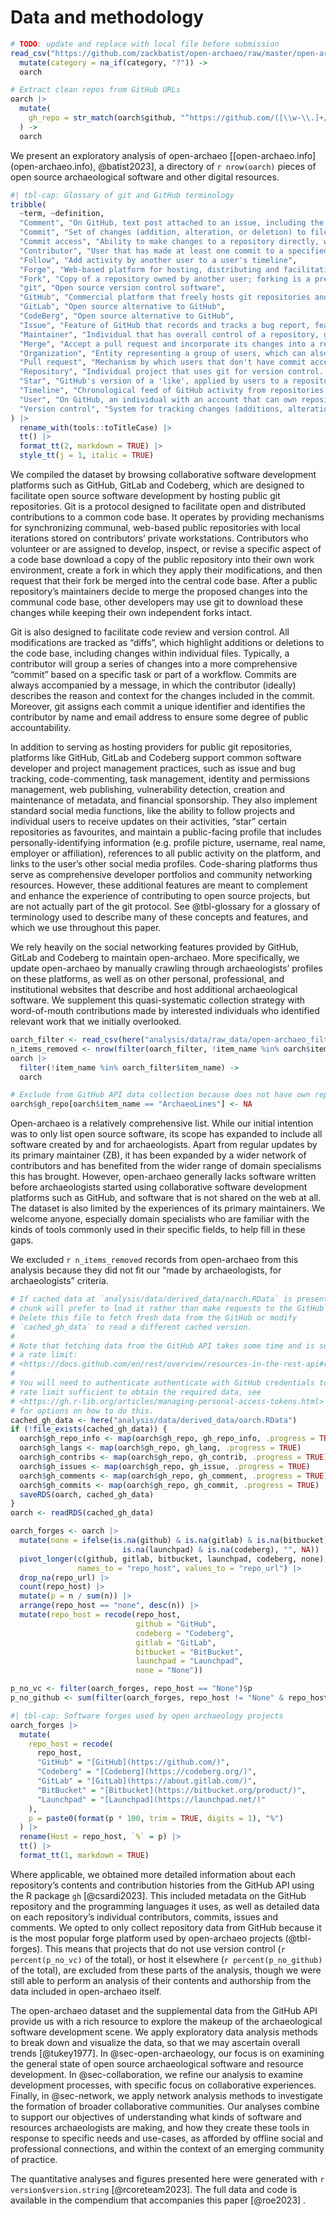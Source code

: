 # Data and methodology {#sec-data-methodology}

```r
# TODO: update and replace with local file before submission
read_csv("https://github.com/zackbatist/open-archaeo/raw/master/open-archaeo.csv") |>
  mutate(category = na_if(category, "?")) ->
  oarch

# Extract clean repos from GitHub URLs
oarch |>
  mutate(
    gh_repo = str_match(oarch$github, "^https://github.com/([\\w-\\.]+/[\\w-\\.]+)/?.*?$")[,2]
  ) ->
  oarch
```

We present an exploratory analysis of open-archaeo [[open-archaeo.info](open-archaeo.info), @batist2023], a directory of `r nrow(oarch)` pieces of open source archaeological software and other digital resources.


```r
#| tbl-cap: Glossary of git and GitHub terminology
tribble(
  ~term, ~definition,
  "Comment", "On GitHub, text post attached to an issue, including the first one that describes the issue",
  "Commit", "Set of changes (addition, alteration, or deletion) to files in a repository that has been recorded by git as one entry in its log",
  "Commit access", "Ability to make changes to a repository directly, without making a pull request",
  "Contributor", "User that has made at least one commit to a specified repository",
  "Follow", "Add activity by another user to a user's timeline",
  "Forge", "Web-based platform for hosting, distributing and facilitating collaboration on version controlled computer code, e.g. GitHub, GitLab, Codeberg",
  "Fork", "Copy of a repository owned by another user; forking is a prerequisite to making a pull request",
  "git", "Open source version control software",
  "GitHub", "Commercial platform that freely hosts git repositories and provides extended collaboration and social networking features, such as pull requests, issues and stars",
  "GitLab", "Open source alternative to GitHub",
  "CodeBerg", "Open source alternative to GitHub",
  "Issue", "Feature of GitHub that records and tracks a bug report, feature request or other suggestion in a repository",
  "Maintainer", "Individual that has overall control of a repository, generally assumed to be its primary contributor. Repositories can have multiple users with commit access in addition to the maintainer.",
  "Merge", "Accept a pull request and incorporate its changes into a repository.",
  "Organization", "Entity representing a group of users, which can also own repositories",
  "Pull request", "Mechanism by which users that don't have commit access to a repository can contribute to it. The repository's maintainer or another user with commit access must decide whether to merge (accept) the changes, or decline them.",
  "Repository", "Individual project that uses git for version control. Can include a mix of different types of files.",
  "Star", "GitHub's version of a 'like', applied by users to a repository.",
  "Timeline", "Chronological feed of GitHub activity from repositories a user has starred and other users they follow. Also includes repositories that a user is not following if they are 'trending' or determined relevant by GitHub's algorithm.",
  "User", "On GitHub, an individual with an account that can own repositories",
  "Version control", "System for tracking changes (additions, alterations, or deletions) in a set of files, typically but not exclusively computer code"
) |>
  rename_with(tools::toTitleCase) |>
  tt() |>
  format_tt(2, markdown = TRUE) |>
  style_tt(j = 1, italic = TRUE)
```

We compiled the dataset by browsing collaborative software development platforms such as GitHub, GitLab and Codeberg, which are designed to facilitate open source software development by hosting public git repositories.
Git is a protocol designed to facilitate open and distributed contributions to a common code base.
It operates by providing mechanisms for synchronizing communal, web-based public repositories with local iterations stored on contributors' private workstations.
Contributors who volunteer or are assigned to develop, inspect, or revise a specific aspect of a code base download a copy of the public repository into their own work environment, create a fork in which they apply their modifications, and then request that their fork be merged into the central code base.
After a public repository's maintainers decide to merge the proposed changes into the communal code base, other developers may use git to download these changes while keeping their own independent forks intact.

Git is also designed to facilitate code review and version control.
All modifications are tracked as "diffs", which highlight additions or deletions to the code base, including changes within individual files.
Typically, a contributor will group a series of changes into a more comprehensive "commit" based on a specific task or part of a workflow.
Commits are always accompanied by a message, in which the contributor (ideally) describes the reason and context for the changes included in the commit.
Moreover, git assigns each commit a unique identifier and identifies the contributor by name and email address to ensure some degree of public accountability.

In addition to serving as hosting providers for public git repositories, platforms like GitHub, GitLab and Codeberg support common software developer and project management practices, such as issue and bug tracking, code-commenting, task management, identity and permissions management, web publishing, vulnerability detection, creation and maintenance of metadata, and financial sponsorship.
They also implement standard social media functions, like the ability to follow projects and individual users to receive updates on their activities, "star" certain repositories as favourites, and maintain a public-facing profile that includes personally-identifying information (e.g. profile picture, username, real name, employer or affiliation), references to all public activity on the platform, and links to the user's other social media profiles.
Code-sharing platforms thus serve as comprehensive developer portfolios and community networking resources.
However, these additional features are meant to complement and enhance the experience of contributing to open source projects, but are not actually part of the git protocol.
See @tbl-glossary for a glossary of terminology used to describe many of these concepts and features, and which we use throughout this paper.

We rely heavily on the social networking features provided by GitHub, GitLab and Codeberg to maintain open-archaeo.
More specifically, we update open-archaeo by manually crawling through archaeologists' profiles on these platforms, as well as on other personal, professional, and institutional websites that describe and host additional archaeological software.
We supplement this quasi-systematic collection strategy with word-of-mouth contributions made by interested individuals who identified relevant work that we initially overlooked.

```r
oarch_filter <- read_csv(here("analysis/data/raw_data/open-archaeo_filter.csv"))
n_items_removed <- nrow(filter(oarch_filter, !item_name %in% oarch$item_name))
oarch |>
  filter(!item_name %in% oarch_filter$item_name) ->
  oarch

# Exclude from GitHub API data collection because does not have own repo
oarch$gh_repo[oarch$item_name == "ArchaeoLines"] <- NA
```

Open-archaeo is a relatively comprehensive list.
While our initial intention was to only list open source software, its scope has expanded to include all software created by and for archaeologists.
Apart from regular updates by its primary maintainer (ZB), it has been expanded by a wider network of contributors and has benefited from the wider range of domain specialisms this has brought.
However, open-archaeo generally lacks software written before archaeologists started using collaborative software development platforms such as GitHub, and software that is not shared on the web at all.
The dataset is also limited by the experiences of its primary maintainers.
We welcome anyone, especially domain specialists who are familiar with the kinds of tools commonly used in their specific fields, to help fill in these gaps.

We excluded `r n_items_removed` records from open-archaeo from this analysis because they did not fit our "made by archaeologists, for archaeologists" criteria.

```r
# If cached data at `analysis/data/derived_data/oarch.RData` is present, this
# chunk will prefer to load it rather than make requests to the GitHub API.
# Delete this file to fetch fresh data from the GitHub or modify 
# `cached_gh_data` to read a different cached version.
#
# Note that fetching data from the GitHub API takes some time and is subject to
# a rate limit:
# <https://docs.github.com/en/rest/overview/resources-in-the-rest-api#rate-limiting>
#
# You will need to authenticate authenticate with GitHub credentials to get a
# rate limit sufficient to obtain the required data, see 
# <https://gh.r-lib.org/articles/managing-personal-access-tokens.html>
# for options on how to do this.
cached_gh_data <- here("analysis/data/derived_data/oarch.RData")
if (!file_exists(cached_gh_data)) {
  oarch$gh_repo_info <- map(oarch$gh_repo, gh_repo_info, .progress = TRUE)
  oarch$gh_langs <- map(oarch$gh_repo, gh_lang, .progress = TRUE)
  oarch$gh_contribs <- map(oarch$gh_repo, gh_contrib, .progress = TRUE)
  oarch$gh_issues <- map(oarch$gh_repo, gh_issue, .progress = TRUE)
  oarch$gh_comments <- map(oarch$gh_repo, gh_comment, .progress = TRUE)
  oarch$gh_commits <- map(oarch$gh_repo, gh_commit, .progress = TRUE)
  saveRDS(oarch, cached_gh_data)
}
oarch <- readRDS(cached_gh_data)
```

```r
oarch_forges <- oarch |>
  mutate(none = ifelse(is.na(github) & is.na(gitlab) & is.na(bitbucket) &
                         is.na(launchpad) & is.na(codeberg), "", NA)) |>
  pivot_longer(c(github, gitlab, bitbucket, launchpad, codeberg, none),
               names_to = "repo_host", values_to = "repo_url") |>
  drop_na(repo_url) |>
  count(repo_host) |>
  mutate(p = n / sum(n)) |>
  arrange(repo_host == "none", desc(n)) |>
  mutate(repo_host = recode(repo_host,
                            github = "GitHub",
                            codeberg = "Codeberg",
                            gitlab = "GitLab",
                            bitbucket = "BitBucket",
                            launchpad = "Launchpad",
                            none = "None"))

p_no_vc <- filter(oarch_forges, repo_host == "None")$p
p_no_github <- sum(filter(oarch_forges, repo_host != "None" & repo_host != "GitHub")$p)
```

```r
#| tbl-cap: Software forges used by open archaeology projects
oarch_forges |>
  mutate(
    repo_host = recode(
      repo_host,
      "GitHub" = "[GitHub](https://github.com/)",
      "Codeberg" = "[Codeberg](https://codeberg.org/)",
      "GitLab" = "[GitLab](https://about.gitlab.com/)",
      "BitBucket" = "[Bitbucket](https://bitbucket.org/product/)",
      "Launchpad" = "[Launchpad](https://launchpad.net/)"
    ),
    p = paste0(format(p * 100, trim = TRUE, digits = 1), "%")
  ) |>
  rename(Host = repo_host, `%` = p) |>
  tt() |>
  format_tt(1, markdown = TRUE)
```

Where applicable, we obtained more detailed information about each repository's contents and contribution histories from the GitHub API using the R package `gh` [@csardi2023].
This included metadata on the GitHub repository and the programming languages it uses, as well as detailed data on each repository's individual contributors, commits, issues and comments.
We opted to only collect repository data from GitHub because it is the most popular forge platform used by open-archaeo projects (@tbl-forges).
This means that projects that do not use version control (`r percent(p_no_vc)` of the total), or host it elsewhere (`r percent(p_no_github)` of the total), are excluded from these parts of the analysis, though we were still able to perform an analysis of their contents and authorship from the data included in open-archaeo itself.

The open-archaeo dataset and the supplemental data from the GitHub API provide us with a rich resource to explore the makeup of the archaeological software development scene.
We apply exploratory data analysis methods to break down and visualize the data, so that we may ascertain overall trends [@tukey1977].
In @sec-open-archaeology, our focus is on examining the general state of open source archaeological software and resource development.
In @sec-collaboration, we refine our analysis to examine development processes, with specific focus on collaborative experiences.
Finally, in @sec-network, we apply network analysis methods to investigate the formation of broader collaborative communities.
Our analyses combine to support our objectives of understanding what kinds of software and resources archaeologists are making, and how they create these tools in response to specific needs and use-cases, as afforded by offline social and professional connections, and within the context of an emerging community of practice.

The quantitative analyses and figures presented here were generated with `r version$version.string` [@rcoreteam2023].
The full data and code is available in the compendium that accompanies this paper [@roe2023] <!-- reference should be updated to reflect the actual version number and date -->.
